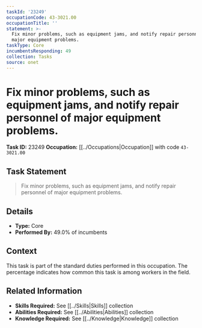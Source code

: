 ```yaml
---
taskId: '23249'
occupationCode: 43-3021.00
occupationTitle: ''
statement: >-
  Fix minor problems, such as equipment jams, and notify repair personnel of
  major equipment problems.
taskType: Core
incumbentsResponding: 49
collection: Tasks
source: onet
---
```

# Fix minor problems, such as equipment jams, and notify repair personnel of major equipment problems.

**Task ID:** 23249
**Occupation:** [[../Occupations|Occupation]] with code `43-3021.00`

## Task Statement

> Fix minor problems, such as equipment jams, and notify repair personnel of major equipment problems.

## Details

- **Type:** Core
- **Performed By:** 49.0% of incumbents

## Context

This task is part of the standard duties performed in this occupation. The percentage indicates how common this task is among workers in the field.

## Related Information

- **Skills Required:** See [[../Skills|Skills]] collection
- **Abilities Required:** See [[../Abilities|Abilities]] collection
- **Knowledge Required:** See [[../Knowledge|Knowledge]] collection
